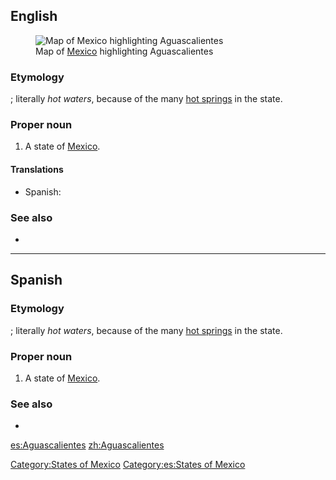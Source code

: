 ==English==
[[File:Mexico map, MX-AGU.svg|thumb|Map of [[Mexico]] highlighting Aguascalientes]]
===Etymology===
{{etyl|es}} {{compound|aguas|calientes|lang=es}}; literally ''hot waters'', because of the many [[hot spring]]s in the state.

===Proper noun===
{{en-proper noun}}

# A state of [[Mexico]].

====Translations====
{{trans-top|state of Mexico}}
*Spanish: {{t|es|Aguascalientes|m}}
{{trans-mid}}
{{trans-bottom}}

===See also===
*{{pedialite}}

[[Category:States of Mexico]]

----

==Spanish==

===Etymology===
{{compound|aguas|calientes|lang=es}}; literally ''hot waters'', because of the many [[hot spring]]s in the state.

===Proper noun===
{{es-proper noun|m}}

# A state of [[Mexico]].

===See also===
* {{pedialite|lang=es}}

[[Category:es:States of Mexico]]

[[es:Aguascalientes]]
[[zh:Aguascalientes]]